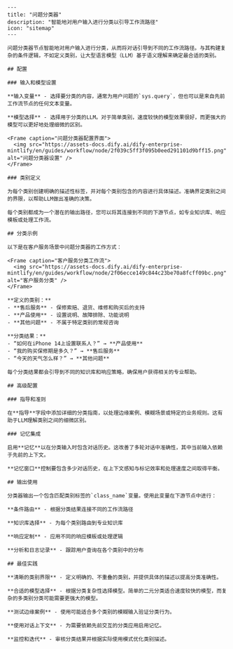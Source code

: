 ```mdx
---
title: "问题分类器"
description: "智能地对用户输入进行分类以引导工作流路径"
icon: "sitemap"
---

问题分类器节点智能地对用户输入进行分类，从而将对话引导到不同的工作流路径。与其构建复杂的条件逻辑，不如定义类别，让大型语言模型（LLM）基于语义理解来确定最合适的类别。

## 配置

### 输入和模型设置

**输入变量** - 选择要分类的内容，通常为用户问题的`sys.query`，但也可以是来自先前工作流节点的任何文本变量。

**模型选择** - 选择用于分类的LLM。对于简单类别，速度较快的模型效果很好，而更强大的模型可以更好地处理细微的区别。

<Frame caption="问题分类器配置界面">
  <img src="https://assets-docs.dify.ai/dify-enterprise-mintlify/en/guides/workflow/node/2f039c5ff3f095b0eed291101d9bff15.png" alt="问题分类器设置" />
</Frame>

### 类别定义

为每个类别创建明确的描述性标签，并对每个类别包含的内容进行具体描述。准确界定类别之间的界限，以帮助LLM做出准确的决策。

每个类别都成为一个潜在的输出路径，您可以将其连接到不同的下游节点，如专业知识库、响应模板或处理工作流。

## 分类示例

以下是在客户服务场景中问题分类器的工作方式：

<Frame caption="客户服务分类工作流">
  <img src="https://assets-docs.dify.ai/dify-enterprise-mintlify/en/guides/workflow/node/2f06ecce149c844c23be70a8fcff09bc.png" alt="客户服务分类" />
</Frame>

**定义的类别：**
- **售后服务** - 保修索赔、退货、维修和购买后的支持
- **产品使用** - 设置说明、故障排除、功能说明  
- **其他问题** - 不属于特定类别的常规咨询

**分类结果：**
- “如何在iPhone 14上设置联系人？” → **产品使用**
- “我的购买保修期是多久？” → **售后服务**  
- “今天的天气怎么样？” → **其他问题**

每个分类结果都会引导到不同的知识库和响应策略，确保用户获得相关的专业帮助。

## 高级配置

### 指导和准则

在**指导**字段中添加详细的分类指南，以处理边缘案例、模糊场景或特定的业务规则。这有助于LLM理解类别之间的细微区别。

### 记忆集成

启用**记忆**以在分类输入时包含对话历史。这改善了多轮对话中准确性，其中当前输入依赖于先前的上下文。

**记忆窗口**控制要包含多少对话历史，在上下文感知与标记效率和处理速度之间取得平衡。

## 输出使用

分类器输出一个包含匹配类别标签的`class_name`变量。使用此变量在下游节点中进行：

**条件路由** - 根据分类结果连接不同的工作流路径

**知识库选择** - 为每个类别路由到专业知识库

**响应定制** - 应用不同的响应模板或处理逻辑

**分析和日志记录** - 跟踪用户查询在各个类别中的分布

## 最佳实践

**清晰的类别界限** - 定义明确的、不重叠的类别，并提供具体的描述以提高分类准确性。

**合适的模型选择** - 根据分类复杂性选择模型。简单的二元分类适合速度较快的模型，而复杂的多类别分类可能需要更强大的模型。

**测试边缘案例** - 使用可能适合多个类别的模糊输入验证分类行为。

**使用对话上下文** - 为需要依赖先前交互的分类应用启用记忆。

**监控和迭代** - 审核分类结果并根据实际使用模式优化类别描述。
```